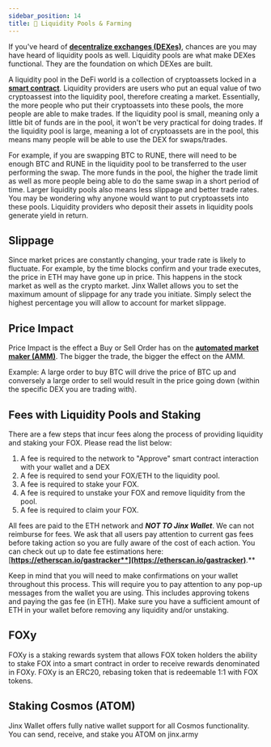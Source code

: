 ```yaml
---
sidebar_position: 14
title: 🚜 Liquidity Pools & Farming
---
```



If you've heard of [**decentralize exchanges (DEXes)**](https://cointelegraph.com/defi-101/what-are-decentralized-exchanges-and-how-do-dexs-work), chances are you may have heard of liquidity pools as well. Liquidity pools are what make DEXes functional. They are the foundation on which DEXes are built.

A liquidity pool in the DeFi world is a collection of cryptoassets locked in a [**smart contract**](https://ethereum.org/en/developers/docs/smart-contracts/). Liquidity providers are users who put an equal value of two cryptoassest into the liquidity pool, therefore creating a market. Essentially, the more people who put their cryptoassets into these pools, the more people are able to make trades. If the liquidity pool is small, meaning only a little bit of funds are in the pool, it won't be very practical for doing trades. If the liquidity pool is large, meaning a lot of cryptoassets are in the pool, this means many people will be able to use the DEX for swaps/trades.

For example, if you are swapping BTC to RUNE, there will need to be enough BTC and RUNE in the liquidity pool to be transferred to the user performing the swap. The more funds in the pool, the higher the trade limit as well as more people being able to do the same swap in a short period of time. Larger liquidity pools also means less slippage and better trade rates. You may be wondering why anyone would want to put cryptoassets into these pools. Liquidity providers who deposit their assets in liquidity pools generate yield in return.

## Slippage

Since market prices are constantly changing, your trade rate is likely to fluctuate. For example, by the time blocks confirm and your trade executes, the price in ETH may have gone up in price. This happens in the stock market as well as the crypto market. Jinx Wallet allows you to set the maximum amount of slippage for any trade you initiate. Simply select the highest percentage you will allow to account for market slippage.

## Price Impact

Price Impact is the effect a Buy or Sell Order has on the [**automated market maker (AMM)**](https://academy.binance.com/en/articles/what-is-an-automated-market-maker-amm). The bigger the trade, the bigger the effect on the AMM.

Example: A large order to buy BTC will drive the price of BTC up and conversely a large order to sell would result in the price going down (within the specific DEX you are trading with).

## Fees with Liquidity Pools and Staking

There are a few steps that incur fees along the process of providing liquidity and staking your FOX. Please read the list below:

1. A fee is required to the network to "Approve" smart contract interaction with your wallet and a DEX&#x20;
2. A fee is required to send your FOX/ETH to the liquidity pool.
3. A fee is required to stake your FOX.
4. A fee is required to unstake your FOX and remove liquidity from the pool.
5. A fee is required to claim your FOX.

All fees are paid to the ETH network and _**NOT TO Jinx Wallet**_. We can not reimburse for fees. We ask that all users pay attention to current gas fees before taking action so you are fully aware of the cost of each action. You can check out up to date fee estimations here: [**https://etherscan.io/gastracker**](https://etherscan.io/gastracker)**.**

Keep in mind that you will need to make confirmations on your wallet throughout this process. This will require you to pay attention to any pop-up messages from the wallet you are using. This includes approving tokens and paying the gas fee (in ETH). Make sure you have a sufficient amount of ETH in your wallet before removing any liquidity and/or unstaking.

## FOXy

FOXy is a staking rewards system that allows FOX token holders the ability to stake FOX into a smart contract in order to receive rewards denominated in FOXy. FOXy is an ERC20, rebasing token that is redeemable 1:1 with FOX tokens.

## Staking Cosmos (ATOM)

Jinx Wallet offers fully native wallet support for all Cosmos functionality. You can send, receive, and stake you ATOM on jinx.army
